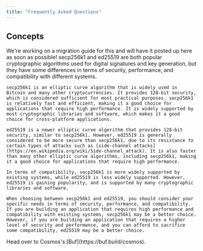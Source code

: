 ```yaml
---
title: "Frequently Asked Questions"
---
```


## Concepts[​](#concepts "Direct link to Concepts")

<AccordionGroup>
  <Accordion title="How can I upgrade from cosmos/evm v-0.1.x to v0.3.x or later?">
    We're working on a migration guide for this and will have it posted up here as soon as possible!
  </Accordion>
  <Accordion title="What is the difference between &#x22;secp256k1&#x22; and &#x22;ed25519&#x22;?">
    secp256k1 and ed25519 are both popular cryptographic algorithms used for digital signatures and key generation, but they have some differences in terms of security, performance, and compatibility with different systems.

    secp256k1 is an elliptic curve algorithm that is widely used in Bitcoin and many other cryptocurrencies. It provides 128-bit security, which is considered sufficient for most practical purposes. secp256k1 is relatively fast and efficient, making it a good choice for applications that require high performance. It is widely supported by most cryptographic libraries and software, which makes it a good choice for cross-platform applications.

    ed25519 is a newer elliptic curve algorithm that provides 128-bit security, similar to secp256k1. However, ed25519 is generally considered to be more secure than secp256k1, due to its resistance to certain types of attacks such as [side-channel attacks](https://en.wikipedia.org/wiki/Side-channel_attack). It is also faster than many other elliptic curve algorithms, including secp256k1, making it a good choice for applications that require high performance.

    In terms of compatibility, secp256k1 is more widely supported by existing systems, while ed25519 is less widely supported. However, ed25519 is gaining popularity, and is supported by many cryptographic libraries and software.

    When choosing between secp256k1 and ed25519, you should consider your specific needs in terms of security, performance, and compatibility. If you are building an application that requires high performance and compatibility with existing systems, secp256k1 may be a better choice. However, if you are building an application that requires a higher level of security and performance, and you can afford to sacrifice some compatibility, ed25519 may be a better choice.
  </Accordion>

  <Accordion title="Where can I find the Protobuf interfaces for Cosmos EVM?">
    Head over to Cosmos's [Buf](https://buf.build/cosmos).
  </Accordion>
</AccordionGroup>

